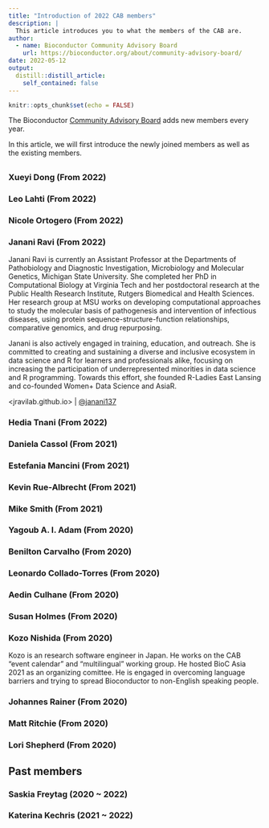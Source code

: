 ```yaml
---
title: "Introduction of 2022 CAB members"
description: |
  This article introduces you to what the members of the CAB are.
author:
  - name: Bioconductor Community Advisory Board
    url: https://bioconductor.org/about/community-advisory-board/
date: 2022-05-12
output:
  distill::distill_article:
    self_contained: false
---
```



```r
knitr::opts_chunk$set(echo = FALSE)
```

The Bioconductor [Community Advisory Board](https://bioconductor.org/about/community-advisory-board/)
adds new members every year.

In this article, we will first introduce the newly joined members as well as the existing members.

## 

### Xueyi Dong (From 2022)


### Leo Lahti (From 2022)


### Nicole Ortogero (From 2022)


### Janani Ravi (From 2022)
Janani Ravi is currently an Assistant Professor at the Departments of Pathobiology and Diagnostic Investigation, Microbiology and Molecular Genetics, Michigan State University. She completed her PhD in Computational Biology at Virginia Tech and her postdoctoral research at the Public Health Research Institute, Rutgers Biomedical and Health Sciences. Her research group at MSU works on developing computational approaches to study the molecular basis of pathogenesis and intervention of infectious diseases, using protein sequence-structure-function relationships, comparative genomics, and drug repurposing.

Janani is also actively engaged in training, education, and outreach. She is committed to creating and sustaining a diverse and inclusive ecosystem in data science and R for learners and professionals alike, focusing on increasing the participation of underrepresented minorities in data science and R programming. Towards this effort, she founded R-Ladies East Lansing and co-founded Women+ Data Science and AsiaR.

<jravilab.github.io> | [@janani137](//twitter.com/janani137)

### Hedia Tnani (From 2022)


### Daniela Cassol (From 2021)


### Estefania Mancini (From 2021)


### Kevin Rue-Albrecht (From 2021)


### Mike Smith (From 2021)


### Yagoub A. I. Adam (From 2020)


### Benilton Carvalho (From 2020)


### Leonardo Collado-Torres (From 2020)


### Aedin Culhane (From 2020)


### Susan Holmes (From 2020)


### Kozo Nishida (From 2020)

Kozo is an research software engineer in Japan.
He works on the CAB "event calendar" and "multilingual" working group.
He hosted BioC Asia 2021 as an organizing comittee.
He is engaged in overcoming language barriers and trying to spread Bioconductor
to non-English speaking people.

### Johannes Rainer (From 2020)


### Matt Ritchie (From 2020)


### Lori Shepherd (From 2020)



## Past members

### Saskia Freytag (2020 ~ 2022)


### Katerina Kechris (2021 ~ 2022)

